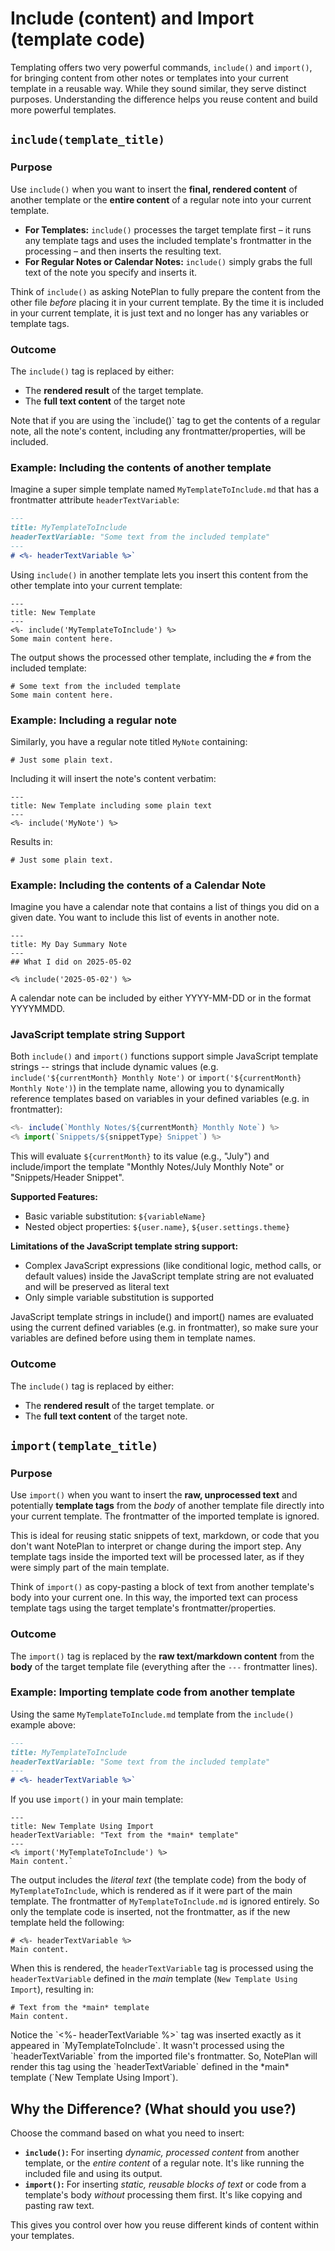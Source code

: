 
# Include (content) and Import (template code)

Templating offers two very powerful commands, `include()` and `import()`, for bringing content from other notes or templates into your current template in a reusable way. While they sound similar, they serve distinct purposes. Understanding the difference helps you reuse content and build more powerful templates.

## `include(template_title)` 

### Purpose

Use `include()` when you want to insert the **final, rendered content** of another template or the **entire content** of a regular note into your current template.

*   **For Templates:** `include()` processes the target template first – it runs any template tags and uses the included template's frontmatter in the processing – and then inserts the resulting text. 
*   **For Regular Notes or Calendar Notes:** `include()` simply grabs the full text of the note you specify and inserts it.

Think of `include()` as asking NotePlan to fully prepare the content from the other file *before* placing it in your current template. By the time it is included in your current template, it is just text and no longer has any variables or template tags.

### Outcome

The `include()` tag is replaced by either:

*   The **rendered result** of the target template.
*   The **full text content** of the target note

<Callout>
Note that if you are using the `include()` tag to get the contents of a regular note, all the note's content, including any frontmatter/properties, will be included.
</Callout>

### Example: Including the contents of another template

Imagine a super simple template named `MyTemplateToInclude.md` that has a frontmatter attribute `headerTextVariable`:

```markdown
---
title: MyTemplateToInclude
headerTextVariable: "Some text from the included template"
---
# <%- headerTextVariable %>`
```

Using `include()` in another template lets you insert this content from the other template into your current template:

```
---
title: New Template
---
<%- include('MyTemplateToInclude') %>
Some main content here.
```

The output shows the processed other template, including the `#` from the included template:

```
# Some text from the included template
Some main content here.
```

### Example: Including a regular note

Similarly, you have a regular note titled `MyNote` containing:
```
# Just some plain text.
```

Including it will insert the note's content verbatim:

```
---
title: New Template including some plain text
---
<%- include('MyNote') %>
```

Results in:

```
# Just some plain text.
```

### Example: Including the contents of a Calendar Note

Imagine you have a calendar note that contains a list of things you did on a given date. You want to include this list of events in another note.

```
---
title: My Day Summary Note
---
## What I did on 2025-05-02

<% include('2025-05-02') %>
```

<Callout type="info">
A calendar note can be included by either YYYY-MM-DD or in the format YYYYMMDD.
</Callout>

### JavaScript template string Support

Both `include()` and `import()` functions support simple JavaScript template strings -- strings that include dynamic values (e.g. `include('${currentMonth} Monthly Note')` or `import('${currentMonth} Monthly Note')`) in the template name, allowing you to dynamically reference templates based on variables in your defined variables (e.g. in frontmatter):

```javascript
<%- include(`Monthly Notes/${currentMonth} Monthly Note`) %>
<% import(`Snippets/${snippetType} Snippet`) %>
```

This will evaluate `${currentMonth}` to its value (e.g., "July") and include/import the template "Monthly Notes/July Monthly Note" or "Snippets/Header Snippet".

**Supported Features:**
- Basic variable substitution: `${variableName}`
- Nested object properties: `${user.name}`, `${user.settings.theme}`

**Limitations of the JavaScript template string support:**
- Complex JavaScript expressions (like conditional logic, method calls, or default values) inside the JavaScript template string are not evaluated and will be preserved as literal text
- Only simple variable substitution is supported

<Callout type="info">
JavaScript template strings in include() and import() names are evaluated using the current defined variables (e.g. in frontmatter), so make sure your variables are defined before using them in template names.
</Callout>

### Outcome

The `include()` tag is replaced by either:

*   The **rendered result** of the target template.
or
*   The **full text content** of the target note.

## `import(template_title)`

### Purpose

Use `import()` when you want to insert the **raw, unprocessed text** and potentially **template tags** from the *body* of another template file directly into your current template. The frontmatter of the imported template is ignored.

This is ideal for reusing static snippets of text, markdown, or code that you don't want NotePlan to interpret or change during the import step. Any template tags inside the imported text will be processed later, as if they were simply part of the main template.

Think of `import()` as copy-pasting a block of text from another template's body into your current one. In this way, the imported text can process template tags using the target template's frontmatter/properties.

### Outcome

The `import()` tag is replaced by the **raw text/markdown content** from the **body** of the target template file (everything after the `---` frontmatter lines).

### Example: Importing template code from another template

Using the same `MyTemplateToInclude.md` template from the `include()` example above:

```markdown
---
title: MyTemplateToInclude
headerTextVariable: "Some text from the included template"
---
# <%- headerTextVariable %>`
```

If you use `import()` in your main template:

```
---
title: New Template Using Import
headerTextVariable: "Text from the *main* template"
---
<% import('MyTemplateToInclude') %>
Main content.`
```

The output includes the *literal text* (the template code) from the body of `MyTemplateToInclude`, which is rendered as if it were part of the main template. The frontmatter of `MyTemplateToInclude.md` is ignored entirely.
So only the template code is inserted, not the frontmatter, as if the new template held the following:
```
# <%- headerTextVariable %>
Main content.
```

When this is rendered, the `headerTextVariable` tag is processed using the `headerTextVariable` defined in the *main* template (`New Template Using Import`), resulting in:

```
# Text from the *main* template
Main content.
```

<Callout>
Notice the `<%- headerTextVariable %>` tag was inserted exactly as it appeared in `MyTemplateToInclude`. It wasn't processed using the `headerTextVariable` from the imported file's frontmatter. So, NotePlan will render this tag using the `headerTextVariable` defined in the *main* template (`New Template Using Import`).
</Callout>

## Why the Difference? (What should you use?)

Choose the command based on what you need to insert:

*   **`include()`:** For inserting *dynamic, processed content* from another template, or the *entire content* of a regular note. It's like running the included file and using its output.
*   **`import()`:** For inserting *static, reusable blocks of text* or code from a template's body *without* processing them first. It's like copying and pasting raw text.

This gives you control over how you reuse different kinds of content within your templates. 